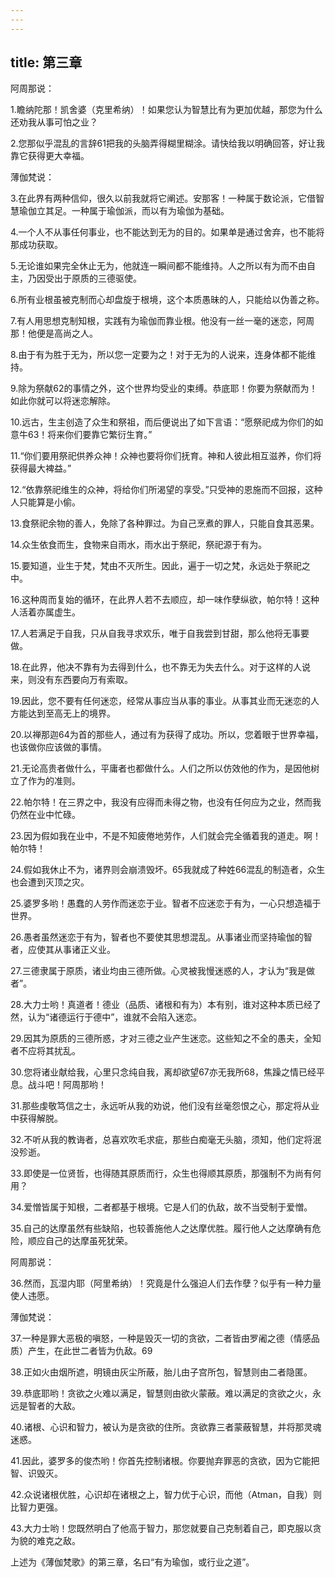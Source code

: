 ```yaml
---
---
---
```

title: 第三章
---



阿周那说：

1.瞻纳陀那！凯舍婆（克里希纳）！如果您认为智慧比有为更加优越，那您为什么还劝我从事可怕之业？

2.您那似乎混乱的言辞61把我的头脑弄得糊里糊涂。请快给我以明确回答，好让我靠它获得更大幸福。

薄伽梵说：

3.在此界有两种信仰，很久以前我就将它阐述。安那客！一种属于数论派，它借智慧瑜伽立其足。一种属于瑜伽派，而以有为瑜伽为基础。

4.一个人不从事任何事业，也不能达到无为的目的。如果单是通过舍弃，也不能将那成功获取。

5.无论谁如果完全休止无为，他就连一瞬间都不能维持。人之所以有为而不由自主，乃因受出于原质的三德驱使。

6.所有业根虽被克制而心却盘旋于根境，这个本质愚昧的人，只能给以伪善之称。

7.有人用思想克制知根，实践有为瑜伽而靠业根。他没有一丝一毫的迷恋，阿周那！他便是高尚之人。

8.由于有为胜于无为，所以您一定要为之！对于无为的人说来，连身体都不能维持。

9.除为祭献62的事情之外，这个世界均受业的束缚。恭底耶！你要为祭献而为！如此你就可以将迷恋解除。

10.远古，生主创造了众生和祭祖，而后便说出了如下言语：“愿祭祀成为你们的如意牛63！将来你们要靠它繁衍生育。”

11.“你们要用祭祀供养众神！众神也要将你们抚育。神和人彼此相互滋养，你们将获得最大裨益。”

12.“依靠祭祀维生的众神，将给你们所渴望的享受。”只受神的恩施而不回报，这种人只能算是小偷。

13.食祭祀余物的善人，免除了各种罪过。为自己烹煮的罪人，只能自食其恶果。

14.众生依食而生，食物来自雨水，雨水出于祭祀，祭祀源于有为。

15.要知道，业生于梵，梵由不灭所生。因此，遍于一切之梵，永远处于祭祀之中。

16.这种周而复始的循环，在此界人若不去顺应，却一味作孽纵欲，帕尔特！这种人活着亦属虚生。

17.人若满足于自我，只从自我寻求欢乐，唯于自我尝到甘甜，那么他将无事要做。

18.在此界，他决不靠有为去得到什么，也不靠无为失去什么。对于这样的人说来，则没有东西要向万有索取。

19.因此，您不要有任何迷恋，经常从事应当从事的事业。从事其业而无迷恋的人方能达到至高无上的境界。

20.以禅那迦64为首的那些人，通过有为获得了成功。所以，您着眼于世界幸福，也该做你应该做的事情。

21.无论高贵者做什么，平庸者也都做什么。人们之所以仿效他的作为，是因他树立了作为的准则。

22.帕尔特！在三界之中，我没有应得而未得之物，也没有任何应为之业，然而我仍然在业中忙碌。

23.因为假如我在业中，不是不知疲倦地劳作，人们就会完全循着我的道走。啊！帕尔特！

24.假如我休止不为，诸界则会崩溃毁坏。65我就成了种姓66混乱的制造者，众生也会遭到灭顶之灾。

25.婆罗多哟！愚蠢的人劳作而迷恋于业。智者不应迷恋于有为，一心只想造福于世界。

26.愚者虽然迷恋于有为，智者也不要使其思想混乱。从事诸业而坚持瑜伽的智者，应使其从事诸正义业。

27.三德隶属于原质，诸业均由三德所做。心灵被我慢迷惑的人，才认为“我是做者”。

28.大力士哟！真道者！德业（品质、诸根和有为）本有别，谁对这种本质已经了然，认为“诸德运行于德中”，谁就不会陷入迷恋。

29.因其为原质的三德所惑，才对三德之业产生迷恋。这些知之不全的愚夫，全知者不应将其扰乱。

30.您将诸业献给我，心里只念纯自我，离却欲望67亦无我所68，焦躁之情已经平息。战斗吧！阿周那哟！

31.那些虔敬笃信之士，永远听从我的劝说，他们没有丝毫怨恨之心，那定将从业中获得解脱。

32.不听从我的教诲者，总喜欢吹毛求疵，那些白痴毫无头脑，须知，他们定将泯没殄逝。

33.即使是一位贤哲，也得随其原质而行，众生也得顺其原质，那强制不为尚有何用？

34.爱憎皆属于知根，二者都基于根境。它是人们的仇敌，故不当受制于爱憎。

35.自己的达摩虽然有些缺陷，也较善施他人之达摩优胜。履行他人之达摩确有危险，顺应自己的达摩虽死犹荣。

阿周那说：

36.然而，瓦湿内耶（阿里希纳）！究竟是什么强迫人们去作孽？似乎有一种力量使人违愿。

薄伽梵说：

37.一种是罪大恶极的嗔怒，一种是毁灭一切的贪欲，二者皆由罗阇之德（情感品质）产生，在此世二者皆为仇敌。69

38.正如火由烟所遮，明镜由灰尘所蔽，胎儿由子宫所包，智慧则由二者隐匿。

39.恭底耶哟！贪欲之火难以满足，智慧则由欲火蒙蔽。难以满足的贪欲之火，永远是智者的大敌。

40.诸根、心识和智力，被认为是贪欲的住所。贪欲靠三者蒙蔽智慧，并将那灵魂迷惑。

41.因此，婆罗多的俊杰哟！你首先控制诸根。你要抛弃罪恶的贪欲，因为它能把智、识毁灭。

42.众说诸根优胜，心识却在诸根之上，智力优于心识，而他（Atman，自我）则比智力更强。

43.大力士哟！您既然明白了他高于智力，那您就要自己克制着自己，即克服以贪为貌的难克之敌。

上述为《薄伽梵歌》的第三章，名曰“有为瑜伽，或行业之道”。